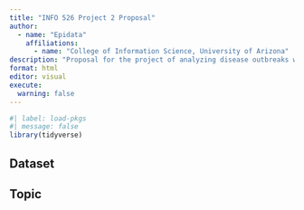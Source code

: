 ```yaml
---
title: "INFO 526 Project 2 Proposal"
author: 
  - name: "Epidata"
    affiliations:
      - name: "College of Information Science, University of Arizona"
description: "Proposal for the project of analyzing disease outbreaks with data visualizations"
format: html
editor: visual
execute:
  warning: false
---
```



```r
#| label: load-pkgs
#| message: false
library(tidyverse)
```


## Dataset



## Topic


